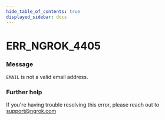 ```yaml
---
hide_table_of_contents: true
displayed_sidebar: docs
---
```



# ERR_NGROK_4405

### Message

`EMAIL` is not a valid email address.

<ErrorDetails error="err_ngrok_4405" />

### Further help

If you're having trouble resolving this error, please reach out to [support@ngrok.com](mailto:support@ngrok.com?subject=Help%20with%20ERR_NGROK_4405)
